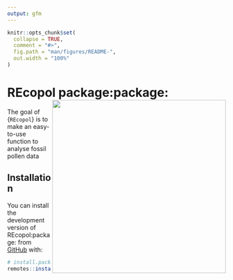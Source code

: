 ```yaml
---
output: gfm
---
```


<!-- README.md is generated from README.qmd. Please edit that file -->

```r
knitr::opts_chunk$set(
  collapse = TRUE,
  comment = "#>",
  fig.path = "man/figures/README-",
  out.width = "100%"
)
```

# REcopol package:package:<img src="man/figures/REcopol_logo.png" align="right" width="400" />

<!-- badges: start -->
<!-- badges: end -->

The goal of {`REcopol`} is to make an easy-to-use function to analyse fossil pollen data

## Installation

You can install the development version of REcopol:package: from [GitHub](https://github.com/) with:

``` r
# install.packages("remotes")
remotes::install_github("HOPE-UIB-BIO/R-Ecopol-package")
```
